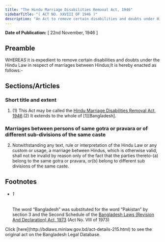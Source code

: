 ```yaml
---
title: "The Hindu Marriage Disabilities Removal Act, 1946"
sidebarTitle: "( ACT NO. XXVIII OF 1946 )"
description: "An Act to remove certain disabilities and doubts under Hindu Law in respect of marriages between Hindus."
---
```


**Date of Publication:** [ 22nd November, 1946 ]

## Preamble

WHEREAS it is expedient to remove certain disabilities and doubts under the Hindu Law in respect of marriages between Hindus;It is hereby enacted as follows:-

## Sections/Articles

### Short title and extent

1. (1) This Act may be called the [Hindu Marriage Disabilities Removal Act, 1946](/laws/volume-10/act-215 "Hindu Marriage Disabilities Removal Act, 1946").(2) It extends to the whole of [1][Bangladesh].

### Marriages between persons of same gotra or pravara or of different sub-divisions of the same caste

2. Notwithstanding any text, rule or interpretation of the Hindu Law or any custom or usage, a marriage between Hindus, which is otherwise valid, shall not be invalid by reason only of the fact that the parties thereto-(a) belong to the same gotra or pravara, or(b) belong to different sub divisions of the same caste.

## Footnotes

- ###### 1

  The word “Bangladesh” was substituted for the word “Pakistan” by section 3 and the Second Schedule of the [Bangladesh Laws (Revision And Declaration) Act, 1973](/laws/volume-17/act-430 "Bangladesh Laws (Revision And Declaration) Act, 1973") (Act No. VIII of 1973)

<Note>
  Click [here](http://bdlaws.minlaw.gov.bd/act-details-215.html) to see the original act on the Bangladesh Legal Database.
</Note>
